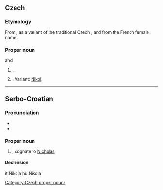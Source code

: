 ==Czech==
{{wikipedia|lang=cs}}
===Etymology===
From {{etyl|fr|cs}} {{term|Nicolas|lang=fr}}, as a variant of the traditional Czech {{term|Mikuláš|lang=cs}}, and from the French female name {{term|Nicole|lang=fr}}.

===Proper noun===
{{infl|cs|proper noun}} {{m}} and {{f}} 

# {{given name|male|lang=cs}}.
# {{given name|female|lang=cs}}. Variant: [[Nikol]].

[[Category:Czech proper nouns]]

----

==Serbo-Croatian==

===Pronunciation===
* {{IPA|/nǐkola/|lang=sh}}
* {{hyphenation|Ni|ko|la}}

===Proper noun===
{{sh-proper-noun|g=m|head=Nìkola|r|Никола|Нѝкола}}

# {{given name|male|lang=sh}}, cognate to [[Nicholas]]

====Declension====
{{sh-decl-noun-unc
|Nikola
|Nikole
|Nikoli
|Nikolu
|Nikola
|Nikoli
|Nikolom
}}

[[it:Nikola]]
[[hu:Nikola]]